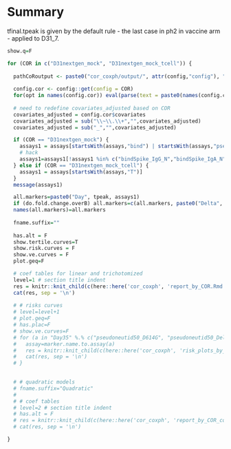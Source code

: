 # Summary

tfinal.tpeak is given by the default rule - the last case in ph2 in vaccine arm - applied to D31_7. 



```r

show.q=F

for (COR in c("D31nextgen_mock", "D31nextgen_mock_tcell")) {
    
  pathCoRoutput <- paste0("cor_coxph/output/", attr(config,"config"), "/", COR)
  
  config.cor <- config::get(config = COR)
  for(opt in names(config.cor)) eval(parse(text = paste0(names(config.cor[opt])," <- config.cor[[opt]]")))
  
  # need to redefine covariates_adjusted based on COR
  covariates_adjusted = config.cor$covariates
  covariates_adjusted = sub("\\~\\.\\+","",covariates_adjusted)
  covariates_adjusted = sub("_","",covariates_adjusted)

  if (COR == "D31nextgen_mock") {
    assays1 = assays[startsWith(assays,"bind") | startsWith(assays,"pseud")]
    # hack
    assays1=assays1[!assays1 %in% c("bindSpike_IgG_N","bindSpike_IgA_N")]
  } else if (COR == "D31nextgen_mock_tcell") {
    assays1 = assays[startsWith(assays,"T")]
  }
  message(assays1)

  all.markers=paste0("Day", tpeak, assays1)
  if (do.fold.change.overB) all.markers=c(all.markers, paste0("Delta", tpeak, "overB", assays1))
  names(all.markers)=all.markers
  
  fname.suffix=""
  
  has.alt = F
  show.tertile.curves=T
  show.risk.curves = F
  show.ve.curves = F
  plot.geq=F

  # coef tables for linear and trichotomized
  level=1 # section title indent
  res = knitr::knit_child(c(here::here('cor_coxph', 'report_by_COR.Rmd')), quiet = TRUE)
  cat(res, sep = '\n')
  
  # # risks curves
  # level=level+1
  # plot.geq=F
  # has.plac=F
  # show.ve.curves=F
  # for (a in "Day35" %.% c("pseudoneutid50_D614G", "pseudoneutid50_Delta", "bindSpike_D614", "bindSpike_Delta1")) {
  #   assay=marker.name.to.assay(a)
  #   res = knitr::knit_child(c(here::here('cor_coxph', 'risk_plots_by_assays.Rmd')), quiet = TRUE)
  #   cat(res, sep = '\n')
  # }

    
  # # quadratic models
  # fname.suffix="Quadratic"
  # 
  # # coef tables
  # level=2 # section title indent
  # has.alt = F
  # res = knitr::knit_child(c(here::here('cor_coxph', 'report_by_COR_coef.Rmd')), quiet = TRUE)
  # cat(res, sep = '\n')

}






```
